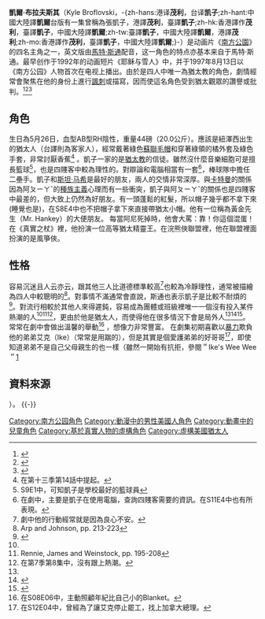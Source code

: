 {{noteTA
|G1=SouthPark
}}
{{infobox character
| color = #A0CBB8
| name = -{zh-hk:茂利;zh-tw:凱子;zh-cn:凱爾;}-
| series = 《[[南方四賤客|南方四賤客]]》
| image = Kyle Broflovski.svg
| fullname = 凱爾·布拉夫斯其<br>（Kyle Broflovski）
| gender = 男
| religion = [[犹太教|犹太教]]
| first = 〈[[圣诞精神|圣诞精神]]〉<br />〈[[卡特曼的肛门探针|卡特曼的肛门探针]]〉
| voice = {{flagicon|USA}} [[馬特·斯通|馬特·斯通]]<br>{{flagicon|JPN}} [[山口勝平|山口勝平]]（新版配音為[[林勇_(日本)|林勇]]）<br>{{flagicon|TWN}} [[靳東美|靳東美]]
| occupation = 學生
}}
 
'''凱爾·布拉夫斯其'''（Kyle Broflovski，-{zh-hans:港译'''茂利'''，台译'''凯子''';zh-hant:中國大陸譯'''凱爾'''台版有一集曾稱為張凱子，港譯'''茂利'''，臺譯'''凱子''';zh-hk:香港譯作'''茂利'''，臺譯'''凱子'''，中國大陸譯'''凱爾''';zh-tw:臺譯'''凱子'''，中國大陸譯'''凱爾'''，港譯'''茂利''';zh-mo:香港譯作'''茂利'''，臺譯'''凱子'''，中國大陸譯'''凱爾''';}-）是动画片《[[南方公園|南方公園]]》的四名主角之一，英文版由[[馬特·斯通|馬特·斯通]]配音，这一角色的特点亦基本来自于馬特·斯通。最早创作于1992年的动画短片《耶稣与雪人》中，并于1997年8月13日以《南方公园》人物首次在电视上播出。由於是四人中唯一為猶太教的角色，劇情經常會聚焦在他的身份上進行[[諷刺|諷刺]]或描寫，因而使這名角色受到猶太觀眾的讚譽或批判。<ref name="potjdvd">{{cite web |url = http://www.jewishjournal.com/up_front/article/jesus_vs_kyle_20040910/ |title = Jesus vs. Kyle |accessdate = 2009-05-02 |author = Wills, Adam |date = 2004-09-10 |work = The Jewish Journal |archive-date = 2011-06-11 |archive-url = https://web.archive.org/web/20110611100928/http://www.jewishjournal.com/up_front/article/jesus_vs_kyle_20040910/ |dead-url = no }}</ref><ref name="mcfarland2">{{cite news | author = Melanie McFarland | title = Social satire keeps 'South Park' fans coming back for a gasp, and a laugh | work = [[Seattle_Post-Intelligencer|Seattle Post-Intelligencer]] | date = 2006-10-02 | url = http://www.seattlepi.com/tv/287050_tv02.html | accessdate = 2009-05-12 | archive-date = 2012-09-15 | archive-url = https://archive.is/20120915113720/http://www.seattlepi.com/tv/287050_tv02.html | dead-url = no }}</ref><ref name="mediatrans">{{cite news |author=Robert Bolton |title=The Media Report: South Park |publisher=[[Australian_Broadcasting_Corporation|Australian Broadcasting Corporation]] |date=1998-07-23 |url=http://www.abc.net.au/rn/talks/8.30/mediarpt/mstories/mr980723.htm |accessdate=2009-05-05 |deadurl=yes |archiveurl=https://web.archive.org/web/20050311041603/http://www.abc.net.au/rn/talks/8.30/mediarpt/mstories/mr980723.htm |archivedate=2005-03-11 }}</ref>

==角色==
生日為5月26日，血型AB型RH陰性，重量44磅（20.0公斤）。應該是紐澤西出生的猶太人（台譯則為客家人），經常戴著綠色[[蘇聯毛帽|蘇聯毛帽]]和穿著綠領的橘外套及綠色手套，非常討厭香蕉<ref>在第十三季第14話中提起。</ref>
。凱子一家的是[[猶太教|猶太教]]的信徒。雖然沒什麼音樂細胞可是擅長籃球<ref>S9E1中，可知凱子是學校最好的籃球員</ref>，也是四賤客中較為理性的。對辯論和電腦相當有一套<ref>在劇中，主要是凱子在使用電腦，查詢四賤客需要的資訊。在S11E4中也有所表現。</ref>，棒球隊中擔任二壘手。凱子和[[斯坦·马希|斯坦·马希]]是最好的朋友，兩人的交情非常深厚。與[[卡特曼|卡特曼]]的關係因為阿ㄆㄧㄚˇ的[[種族主義|種族主義]]心理而有一些衝突，凱子與阿ㄆㄧㄚˇ的關係也是四賤客中最差的，但大致上仍然為好朋友。有一頭蓬鬆的紅髮，所以帽子幾乎都不拿下來(睡覺也是)，在S8E4中也不把帽子拿下來直接帶猶太小帽。他有一位稱為黃金先生（Mr. Hankey）的大便朋友。
每當阿尼死掉時，他會大罵：靠！你這個混蛋！在《真實之杖》裡，他扮演一位高等猶太精靈王。在浣熊俠聯盟裡，他在聯盟裡面扮演的是風箏俠。

==性格==
容易沉迷且人云亦云，跟其他三人比道德標準較高<ref>劇中他的行動經常就是因為良心不安。</ref>也較為冷靜理性，通常被描繪為四人中較聰明的<ref name="philo2">Arp and Johnson, pp. 213-223</ref>。對事情不滿通常會直說，斯通也表示凱子是比較不耐煩的<ref name="whois">{{cite web|url=http://www.jewishaz.com/jewishnews/980522/kyle.shtml|title=Who is Andrew Philip Kyle?|accessdate=February 4, 2009|author=Raphael, Rebecca|date=May 22, 1998|work=[[New_Voices_(magazine)|New Voices]]|deadurl=yes|archiveurl=https://web.archive.org/web/20120815135956/http://www.jewishaz.com/jewishnews/980522/kyle.shtml|archivedate=2012年8月15日}}</ref>。對流行相較於其他人來得遲鈍，容易成為團體或班級裡唯一一個沒有投入某件熱潮的人<ref name="philo2"/><ref name="seriously2">Rennie, James and Weinstock, pp. 195-208</ref><ref>在第7季第8集中，沒有跟上熱潮。</ref>，更由於他是猶太人，而使得他在很多情況下會是局外人<ref name="whois"/><ref name="wnd">{{cite news| author = Anthony C. LoBaido| title = 'South Park': Satanic or just harmless fun?| publisher = WorldNetDaily.com| date = 2001-02-01| url = http://www.worldnetdaily.com/news/article.asp?ARTICLE_ID=21568| accessdate = 2009-05-03| archive-url = https://web.archive.org/web/20090103065506/http://worldnetdaily.com/news/article.asp?ARTICLE_ID=21568| archive-date = 2009-01-03| dead-url = yes}}</ref><ref name="independent">{{cite news | author = Terence Blacker | title = Crude, violent – but quite brilliant | publisher = independent.co.uk | date = 1999-01-05 | url = http://www.independent.co.uk/arts-entertainment/crude-violent--but-quite-brilliant-1045072.html | accessdate = 2009-05-05 | archive-date = 2010-11-15 | archive-url = https://web.archive.org/web/20101115111602/http://www.independent.co.uk/arts-entertainment/crude-violent--but-quite-brilliant-1045072.html | dead-url = no }}</ref>。
常常在劇中會做出溫馨的舉動<ref>在S08E06中，主動照顧年紀比自己小的Blanket。</ref>
，想像力非常豐富。
在劇集初期喜歡以[[暴力|暴力]]欺負他的弟弟艾克（Ike）（常常是用踹的），但是其實是個愛護弟弟的好哥哥<ref>在S12E04中，曾經為了讓艾克停止罷工，找上加拿大總理。</ref>，即使知道弟弟不是自己父母親生的也一樣（雖然一開始有抗拒，參閱＂Ike's Wee Wee＂[http://en.wikipedia.org/wiki/Ike%27s_Wee_Wee] {{Wayback|url=http://en.wikipedia.org/wiki/Ike%27s_Wee_Wee |date=20090531091114 }}

== 資料來源 ==
<references />
{{Wayback|url=http://en.wikipedia.org/wiki/Ike%27s_Wee_Wee |date=20090531091114 }}）。
{{-}}
{{South Park}}
{{Authority control}}
{{DEFAULTSORT:Kyle}}
[[Category:南方公园角色|Category:南方公园角色]]
[[Category:動漫中的男性美國人角色|Category:動漫中的男性美國人角色]]
[[Category:動畫中的兒童角色|Category:動畫中的兒童角色]]
[[Category:基於真實人物的虛構角色|Category:基於真實人物的虛構角色]]
[[Category:虛構美國猶太人|Category:虛構美國猶太人]]